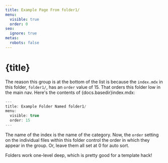 ```yaml
---
title: Example Page From folder1/
menu:
  visible: true
  order: 0
seo:
  ignore: true
metas:
  robots: false
---
```


# {title}

The reason this group is at the bottom of the list is because the 
`index.mdx` in this folder, `folder1/`, has an `order` value of 
15. That orders this folder low in the main nav. Here's the contents
of {docs.basedir}index.mdx:

```jsx
---
title: Example Folder Named folder1/
menu:
  visible: true
  order: 15
---
```

The name of the index is the name of the category. Now, the `order` setting on 
the individual files within this folder control the order in which they appear
in the group. Or, leave them all set at 0 for auto sort.

Folders work one-level deep, which is pretty good for a template hack!